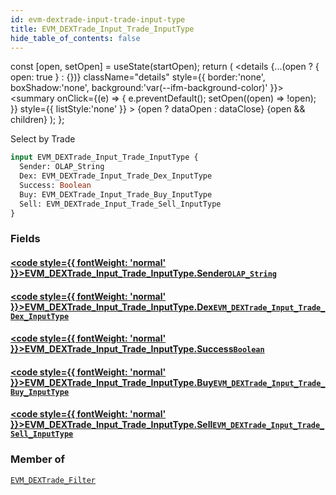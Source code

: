 ```yaml
---
id: evm-dextrade-input-trade-input-type
title: EVM_DEXTrade_Input_Trade_InputType
hide_table_of_contents: false
---
```







  const [open, setOpen] = useState(startOpen);
  return (
    <details {...(open ? { open: true } : {})} className="details" style={{ border:'none', boxShadow:'none', background:'var(--ifm-background-color)' }}>
      <summary
        onClick={(e) => {
          e.preventDefault();
          setOpen((open) => !open);
        }}
        style={{ listStyle:'none' }}
      >
      {open ? dataOpen : dataClose}
      </summary>
      {open && children}
    </details>
  );
};




Select by Trade


```graphql
input EVM_DEXTrade_Input_Trade_InputType {
  Sender: OLAP_String
  Dex: EVM_DEXTrade_Input_Trade_Dex_InputType
  Success: Boolean
  Buy: EVM_DEXTrade_Input_Trade_Buy_InputType
  Sell: EVM_DEXTrade_Input_Trade_Sell_InputType
}
```




### Fields

#### [<code style={{ fontWeight: 'normal' }}>EVM_DEXTrade_Input_Trade_InputType.<b>Sender</b></code>](#)<Bullet />[`OLAP_String`](/docs/graphql-reference/inputs/olap-string) <Badge class="secondary" text="input"/>
> 
> 

#### [<code style={{ fontWeight: 'normal' }}>EVM_DEXTrade_Input_Trade_InputType.<b>Dex</b></code>](#)<Bullet />[`EVM_DEXTrade_Input_Trade_Dex_InputType`](/docs/graphql-reference/inputs/evm-dextrade-input-trade-dex-input-type) <Badge class="secondary" text="input"/>
> 
> 

#### [<code style={{ fontWeight: 'normal' }}>EVM_DEXTrade_Input_Trade_InputType.<b>Success</b></code>](#)<Bullet />[`Boolean`](/docs/graphql-reference/scalars/boolean) <Badge class="secondary" text="scalar"/>
> 
> 

#### [<code style={{ fontWeight: 'normal' }}>EVM_DEXTrade_Input_Trade_InputType.<b>Buy</b></code>](#)<Bullet />[`EVM_DEXTrade_Input_Trade_Buy_InputType`](/docs/graphql-reference/inputs/evm-dextrade-input-trade-buy-input-type) <Badge class="secondary" text="input"/>
> 
> 

#### [<code style={{ fontWeight: 'normal' }}>EVM_DEXTrade_Input_Trade_InputType.<b>Sell</b></code>](#)<Bullet />[`EVM_DEXTrade_Input_Trade_Sell_InputType`](/docs/graphql-reference/inputs/evm-dextrade-input-trade-sell-input-type) <Badge class="secondary" text="input"/>
> 
> 



### Member of

[`EVM_DEXTrade_Filter`](/docs/graphql-reference/inputs/evm-dextrade-filter)  <Badge class="secondary" text="input"/>

